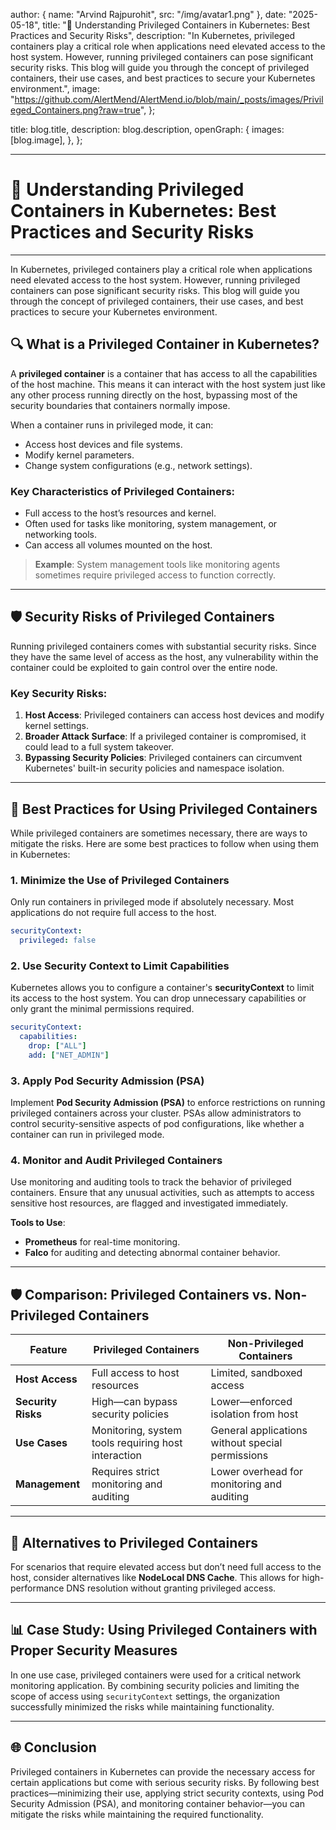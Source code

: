 
  author: { name: "Arvind Rajpurohit", src: "/img/avatar1.png" },
  date: "2025-05-18",
  title: "🚨 Understanding Privileged Containers in Kubernetes: Best Practices and Security Risks",
  description:
    "In Kubernetes, privileged containers play a critical role when applications need elevated access to the host system. However, running privileged containers can pose significant security risks. This blog will guide you through the concept of privileged containers, their use cases, and best practices to secure your Kubernetes environment.",
  image:
    "https://github.com/AlertMend/AlertMend.io/blob/main/_posts/images/Privileged_Containers.png?raw=true",
};

  title: blog.title,
  description: blog.description,
  openGraph: {
    images: [blog.image],
  },
};



---
# 🚨 **Understanding Privileged Containers in Kubernetes: Best Practices and Security Risks**
---

In Kubernetes, privileged containers play a critical role when applications need elevated access to the host system. However, running privileged containers can pose significant security risks. This blog will guide you through the concept of privileged containers, their use cases, and best practices to secure your Kubernetes environment.

## 🔍 **What is a Privileged Container in Kubernetes?**

A **privileged container** is a container that has access to all the capabilities of the host machine. This means it can interact with the host system just like any other process running directly on the host, bypassing most of the security boundaries that containers normally impose.

When a container runs in privileged mode, it can:
- Access host devices and file systems.
- Modify kernel parameters.
- Change system configurations (e.g., network settings).

### **Key Characteristics of Privileged Containers**:
- Full access to the host’s resources and kernel.
- Often used for tasks like monitoring, system management, or networking tools.
- Can access all volumes mounted on the host.

> **Example**: System management tools like monitoring agents sometimes require privileged access to function correctly.

---

## 🛡️ **Security Risks of Privileged Containers**

Running privileged containers comes with substantial security risks. Since they have the same level of access as the host, any vulnerability within the container could be exploited to gain control over the entire node.

### **Key Security Risks**:
1. **Host Access**: Privileged containers can access host devices and modify kernel settings.
2. **Broader Attack Surface**: If a privileged container is compromised, it could lead to a full system takeover.
3. **Bypassing Security Policies**: Privileged containers can circumvent Kubernetes' built-in security policies and namespace isolation.

---

## 🔧 **Best Practices for Using Privileged Containers**

While privileged containers are sometimes necessary, there are ways to mitigate the risks. Here are some best practices to follow when using them in Kubernetes:

### 1. **Minimize the Use of Privileged Containers**
Only run containers in privileged mode if absolutely necessary. Most applications do not require full access to the host.

```yaml
securityContext:
  privileged: false
```

### 2. **Use Security Context to Limit Capabilities**
Kubernetes allows you to configure a container's **securityContext** to limit its access to the host system. You can drop unnecessary capabilities or only grant the minimal permissions required.

```yaml
securityContext:
  capabilities:
    drop: ["ALL"]
    add: ["NET_ADMIN"]
```

### 3. **Apply Pod Security Admission (PSA)**
Implement **Pod Security Admission (PSA)** to enforce restrictions on running privileged containers across your cluster. PSAs allow administrators to control security-sensitive aspects of pod configurations, like whether a container can run in privileged mode.

### 4. **Monitor and Audit Privileged Containers**
Use monitoring and auditing tools to track the behavior of privileged containers. Ensure that any unusual activities, such as attempts to access sensitive host resources, are flagged and investigated immediately.

**Tools to Use**:
- **Prometheus** for real-time monitoring.
- **Falco** for auditing and detecting abnormal container behavior.

---

## 🛡️ **Comparison: Privileged Containers vs. Non-Privileged Containers**

| **Feature**                        | **Privileged Containers**                           | **Non-Privileged Containers**                        |
|------------------------------------|-----------------------------------------------------|-----------------------------------------------------|
| **Host Access**                    | Full access to host resources                       | Limited, sandboxed access                           |
| **Security Risks**                 | High—can bypass security policies                   | Lower—enforced isolation from host                   |
| **Use Cases**                      | Monitoring, system tools requiring host interaction | General applications without special permissions    |
| **Management**                     | Requires strict monitoring and auditing             | Lower overhead for monitoring and auditing          |

---

## 🚀 **Alternatives to Privileged Containers**

For scenarios that require elevated access but don’t need full access to the host, consider alternatives like **NodeLocal DNS Cache**. This allows for high-performance DNS resolution without granting privileged access.

---

## 📊 **Case Study: Using Privileged Containers with Proper Security Measures**

In one use case, privileged containers were used for a critical network monitoring application. By combining security policies and limiting the scope of access using `securityContext` settings, the organization successfully minimized the risks while maintaining functionality.

---

## 🌐 **Conclusion**

Privileged containers in Kubernetes can provide the necessary access for certain applications but come with serious security risks. By following best practices—minimizing their use, applying strict security contexts, using Pod Security Admission (PSA), and monitoring container behavior—you can mitigate the risks while maintaining the required functionality. 